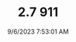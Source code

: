 ---
width: 6000
height: 4000
title: 2.7 911
description: Badge on a White on Red 1974 Porsche 911 Coupe 5-Speed shot in Austin, TX.
date: 9/6/2023 7:53:01 AM
cameraMake: Sony
cameraModel: ILCE-7M3
lens: E 35-150mm F2.0-F2.8 A058
settingsfStop: f/5.6
settingsISO: ISO 200
settingsShutter: 1/160
settingsFocalLength: 150 mm
---